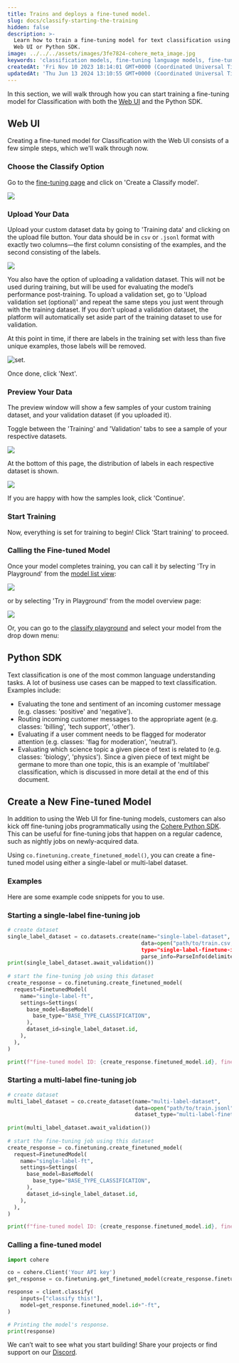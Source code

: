 ```yaml
---
title: Trains and deploys a fine-tuned model.
slug: docs/classify-starting-the-training
hidden: false
description: >-
  Learn how to train a fine-tuning model for text classification using Cohere's
  Web UI or Python SDK.
image: ../../../assets/images/3fe7824-cohere_meta_image.jpg
keywords: 'classification models, fine-tuning language models, fine-tuning'
createdAt: 'Fri Nov 10 2023 18:14:01 GMT+0000 (Coordinated Universal Time)'
updatedAt: 'Thu Jun 13 2024 13:10:55 GMT+0000 (Coordinated Universal Time)'
---
```

In this section, we will walk through how you can start training a fine-tuning model for Classification with both the [Web UI](/docs/fine-tuning-with-the-web-ui) and the Python SDK.

## Web UI

Creating a fine-tuned model for Classification with the Web UI consists of a few simple steps, which we'll walk through now.

### Choose the Classify Option

Go to the [fine-tuning page](http://dashboard.cohere.com/fine-tuning) and click on 'Create a Classify model'.

<img src='../../../assets/images/465773a-image.png' />


### Upload Your Data

Upload your custom dataset data by going to 'Training data' and clicking on the upload file button. Your data should be in `csv` or `.jsonl` format with exactly two columns—the first column consisting of the examples, and the second consisting of the labels. 

<img src='../../../assets/images/3644b70-image.png' />


You also have the option of uploading a validation dataset. This will not be used during training, but will be used for evaluating the model’s performance post-training. To upload a validation set, go to 'Upload validation set (optional)' and repeat the same steps you just went through with the training dataset. If you don’t upload a validation dataset, the platform will automatically set aside part of the training dataset to use for validation.

At this point in time, if there are labels in the training set with less than five unique examples, those labels will be removed.

<Frame caption="The 'Area' label had fewer than five examples, so it has been removed from the training set.">
<img src='../../../assets/images/203633d-image.png' alt='set.' />
</Frame>

Once done, click 'Next'.

### Preview Your Data

The preview window will show a few samples of your custom training dataset, and your validation dataset (if you uploaded it).

Toggle between the 'Training' and 'Validation' tabs to see a sample of your respective datasets. 

<img src='../../../assets/images/cb0e840-image.png' />


At the bottom of this page, the distribution of labels in each respective dataset is shown.

<img src='../../../assets/images/bebb097-image.png' />


If you are happy with how the samples look, click 'Continue'.

### Start Training

Now, everything is set for training to begin! Click 'Start training' to proceed.

### Calling the Fine-tuned Model

Once your model completes training, you can call it by selecting 'Try in Playground' from the [model list view](https://dashboard.cohere.com/fine-tuning?tab=models):

<img src='../../../assets/images/a0662d1-6598782-image.png' />


or by selecting 'Try in Playground' from the model overview page:

<img src='../../../assets/images/464fb1c-4d14720-image.png' />


Or, you can go to the [classify playground](https://dashboard.cohere.com/playground/classify) and select your model from the drop down menu:

## Python SDK

Text classification is one of the most common language understanding tasks. A lot of business use cases can be mapped to text classification. Examples include:

- Evaluating the tone and sentiment of an incoming customer message (e.g. classes: 'positive' and 'negative').
- Routing incoming customer messages to the appropriate agent (e.g. classes: 'billing', 'tech support', 'other').
- Evaluating if a user comment needs to be flagged for moderator attention (e.g. classes: 'flag for moderation', 'neutral').
- Evaluating which science topic a given piece of text is related to (e.g. classes: 'biology', 'physics'). Since a given piece of text might be germane to more than one topic, this is an example of 'multilabel' classification, which is discussed in more detail at the end of this document.

## Create a New Fine-tuned Model

In addition to using the Web UI for fine-tuning models, customers can also kick off fine-tuning jobs programmatically using the [Cohere Python SDK](https://pypi.org/project/cohere/). This can be useful for fine-tuning jobs that happen on a regular cadence, such as nightly jobs on newly-acquired data.

Using `co.finetuning.create_finetuned_model()`, you can create a fine-tuned model using either a single-label or multi-label dataset.

### Examples

Here are some example code snippets for you to use.

### Starting a single-label fine-tuning job

```python PYTHON
# create dataset
single_label_dataset = co.datasets.create(name="single-label-dataset",
                                          data=open("path/to/train.csv, "rb"),
                                          type="single-label-finetune-input",
                                          parse_info=ParseInfo(delimiter=",")) # parse_info is optional
print(single_label_dataset.await_validation())
                                              
# start the fine-tuning job using this dataset
create_response = co.finetuning.create_finetuned_model(
  request=FinetunedModel(
    name="single-label-ft",
    settings=Settings(
      base_model=BaseModel(
        base_type="BASE_TYPE_CLASSIFICATION",
      ),
      dataset_id=single_label_dataset.id,
    ),
  ),
)

print(f"fine-tuned model ID: {create_response.finetuned_model.id}, fine-tuned model status: {create_response.finetuned_model.status}")
```

### Starting a multi-label fine-tuning job

```python PYTHON
# create dataset
multi_label_dataset = co.create_dataset(name="multi-label-dataset",
                                        data=open("path/to/train.jsonl", "rb"),
                                        dataset_type="multi-label-finetune-input")
  
print(multi_label_dataset.await_validation())
                                              
# start the fine-tuning job using this dataset
create_response = co.finetuning.create_finetuned_model(
  request=FinetunedModel(
    name="single-label-ft",
    settings=Settings(
      base_model=BaseModel(
        base_type="BASE_TYPE_CLASSIFICATION",
      ),
      dataset_id=single_label_dataset.id,
    ),
  ),
)

print(f"fine-tuned model ID: {create_response.finetuned_model.id}, fine-tuned model status: {create_response.finetuned_model.status}")
```

### Calling a fine-tuned model

```python PYTHON
import cohere

co = cohere.Client('Your API key')
get_response = co.finetuning.get_finetuned_model(create_response.finetuned_model.id)

response = client.classify(
    inputs=["classify this!"],
    model=get_response.finetuned_model.id+"-ft",
)

# Printing the model's response.
print(response)
```

We can’t wait to see what you start building! Share your projects or find support on our [Discord](https://discord.com/invite/co-mmunity).
